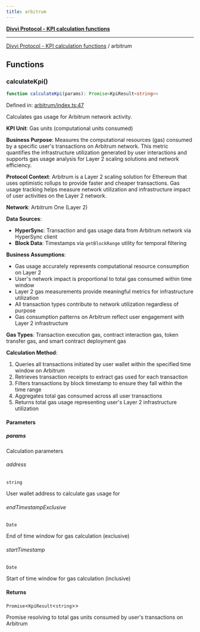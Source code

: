 ```yaml
---
title: arbitrum
---
```

[**Divvi Protocol - KPI calculation functions**](./README)

---

[Divvi Protocol - KPI calculation functions](./README) / arbitrum
## Functions

### calculateKpi()

```ts
function calculateKpi(params): Promise<KpiResult<string>>
```

Defined in: [arbitrum/index.ts:47](https://github.com/divvi-xyz/divvi-protocol/blob/main/scripts/calculateKpi/protocols/arbitrum/index.ts#L47)

Calculates gas usage for Arbitrum network activity.

**KPI Unit**: Gas units (computational units consumed)

**Business Purpose**: Measures the computational resources (gas) consumed by a specific user's
transactions on Arbitrum network. This metric quantifies the infrastructure utilization generated by user
interactions and supports gas usage analysis for Layer 2 scaling solutions and network efficiency.

**Protocol Context**: Arbitrum is a Layer 2 scaling solution for Ethereum that uses optimistic rollups
to provide faster and cheaper transactions. Gas usage tracking helps measure network utilization and
infrastructure impact of user activities on the Layer 2 network.

**Network**: Arbitrum One (Layer 2)

**Data Sources**:

- **HyperSync**: Transaction and gas usage data from Arbitrum network via HyperSync client
- **Block Data**: Timestamps via `getBlockRange` utility for temporal filtering

**Business Assumptions**:

- Gas usage accurately represents computational resource consumption on Layer 2
- User's network impact is proportional to total gas consumed within time window
- Layer 2 gas measurements provide meaningful metrics for infrastructure utilization
- All transaction types contribute to network utilization regardless of purpose
- Gas consumption patterns on Arbitrum reflect user engagement with Layer 2 infrastructure

**Gas Types**: Transaction execution gas, contract interaction gas, token transfer gas, and smart contract deployment gas

**Calculation Method**:

1. Queries all transactions initiated by user wallet within the specified time window on Arbitrum
2. Retrieves transaction receipts to extract gas used for each transaction
3. Filters transactions by block timestamp to ensure they fall within the time range
4. Aggregates total gas consumed across all user transactions
5. Returns total gas usage representing user's Layer 2 infrastructure utilization

#### Parameters

##### params

Calculation parameters

###### address

`string`

User wallet address to calculate gas usage for

###### endTimestampExclusive

`Date`

End of time window for gas calculation (exclusive)

###### startTimestamp

`Date`

Start of time window for gas calculation (inclusive)

#### Returns

`Promise`\<`KpiResult`\<`string`\>\>

Promise resolving to total gas units consumed by user's transactions on Arbitrum
